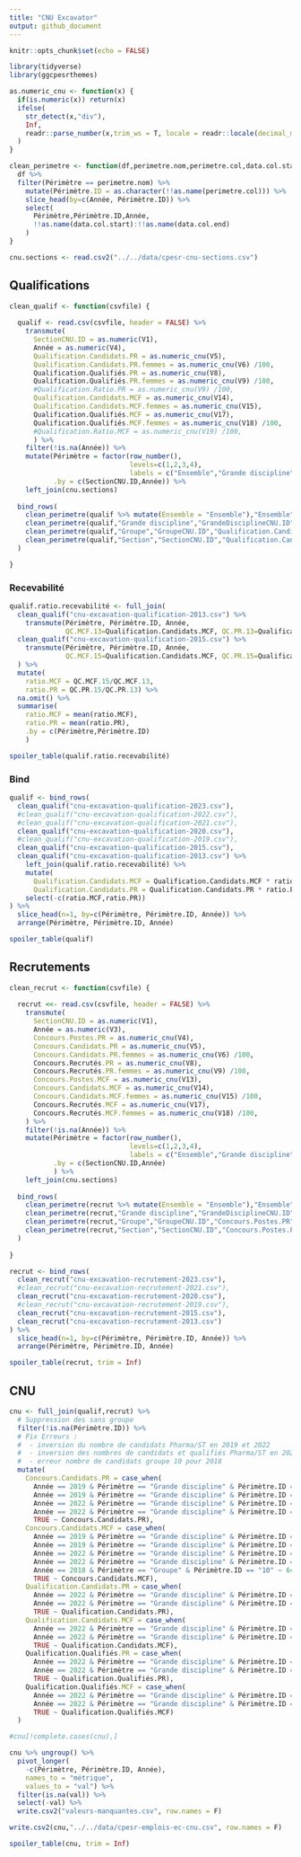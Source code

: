 ```yaml
---
title: "CNU Excavator"
output: github_document
---
```


```r
knitr::opts_chunk$set(echo = FALSE)

library(tidyverse)
library(ggcpesrthemes)

as.numeric_cnu <- function(x) {
  if(is.numeric(x)) return(x)
  ifelse(
    str_detect(x,"div"),
    Inf,
    readr::parse_number(x,trim_ws = T, locale = readr::locale(decimal_mark = ",", grouping_mark = " "))
  )
}

clean_perimetre <- function(df,perimetre.nom,perimetre.col,data.col.start,data.col.end) {
  df %>%
  filter(Périmètre == perimetre.nom) %>%
    mutate(Périmètre.ID = as.character(!!as.name(perimetre.col))) %>%
    slice_head(by=c(Année, Périmètre.ID)) %>% 
    select(
      Périmètre,Périmètre.ID,Année,
      !!as.name(data.col.start):!!as.name(data.col.end)
    )
}

cnu.sections <- read.csv2("../../data/cpesr-cnu-sections.csv")
```

## Qualifications 

```r
clean_qualif <- function(csvfile) {
  
  qualif <- read.csv(csvfile, header = FALSE) %>%
    transmute(
      SectionCNU.ID = as.numeric(V1),
      Année = as.numeric(V4),
      Qualification.Candidats.PR = as.numeric_cnu(V5),
      Qualification.Candidats.PR.femmes = as.numeric_cnu(V6) /100,
      Qualification.Qualifiés.PR = as.numeric_cnu(V8),
      Qualification.Qualifiés.PR.femmes = as.numeric_cnu(V9) /100,
      #Qualification.Ratio.PR = as.numeric_cnu(V9) /100,
      Qualification.Candidats.MCF = as.numeric_cnu(V14),
      Qualification.Candidats.MCF.femmes = as.numeric_cnu(V15),
      Qualification.Qualifiés.MCF = as.numeric_cnu(V17),
      Qualification.Qualifiés.MCF.femmes = as.numeric_cnu(V18) /100,
      #Qualification.Ratio.MCF = as.numeric_cnu(V19) /100,
      ) %>%
    filter(!is.na(Année)) %>%
    mutate(Périmètre = factor(row_number(), 
                              levels=c(1,2,3,4), 
                              labels = c("Ensemble","Grande discipline","Groupe","Section")),
           .by = c(SectionCNU.ID,Année)) %>%
    left_join(cnu.sections) 
  
  bind_rows(  
    clean_perimetre(qualif %>% mutate(Ensemble = "Ensemble"),"Ensemble","Ensemble","Qualification.Candidats.PR","Qualification.Qualifiés.MCF.femmes"),
    clean_perimetre(qualif,"Grande discipline","GrandeDisciplineCNU.ID","Qualification.Candidats.PR","Qualification.Qualifiés.MCF.femmes"),
    clean_perimetre(qualif,"Groupe","GroupeCNU.ID","Qualification.Candidats.PR","Qualification.Qualifiés.MCF.femmes"),
    clean_perimetre(qualif,"Section","SectionCNU.ID","Qualification.Candidats.PR","Qualification.Qualifiés.MCF.femmes")
  )

}
```

### Recevabilité

```r
qualif.ratio.recevabilité <- full_join(
  clean_qualif("cnu-excavation-qualification-2013.csv") %>%
    transmute(Périmètre, Périmètre.ID, Année,
              QC.MCF.13=Qualification.Candidats.MCF, QC.PR.13=Qualification.Candidats.PR),
  clean_qualif("cnu-excavation-qualification-2015.csv") %>%
    transmute(Périmètre, Périmètre.ID, Année,
              QC.MCF.15=Qualification.Candidats.MCF, QC.PR.15=Qualification.Candidats.PR) 
  ) %>%
  mutate(
    ratio.MCF = QC.MCF.15/QC.MCF.13,
    ratio.PR = QC.PR.15/QC.PR.13) %>%
  na.omit() %>%
  summarise(
    ratio.MCF = mean(ratio.MCF),
    ratio.PR = mean(ratio.PR),
    .by = c(Périmètre,Périmètre.ID)
    )

spoiler_table(qualif.ratio.recevabilité)
```

### Bind

```r
qualif <- bind_rows(
  clean_qualif("cnu-excavation-qualification-2023.csv"),
  #clean_qualif("cnu-excavation-qualification-2022.csv"),
  #clean_qualif("cnu-excavation-qualification-2021.csv"),
  clean_qualif("cnu-excavation-qualification-2020.csv"),
  #clean_qualif("cnu-excavation-qualification-2019.csv"),
  clean_qualif("cnu-excavation-qualification-2015.csv"),
  clean_qualif("cnu-excavation-qualification-2013.csv") %>%
    left_join(qualif.ratio.recevabilité) %>%
    mutate(
      Qualification.Candidats.MCF = Qualification.Candidats.MCF * ratio.MCF,
      Qualification.Candidats.PR = Qualification.Candidats.PR * ratio.PR) %>%
    select(-c(ratio.MCF,ratio.PR))
) %>% 
  slice_head(n=1, by=c(Périmètre, Périmètre.ID, Année)) %>%
  arrange(Périmètre, Périmètre.ID, Année)

spoiler_table(qualif)
```


## Recrutements

```r
clean_recrut <- function(csvfile) {
  
  recrut <<- read.csv(csvfile, header = FALSE) %>%
    transmute(
      SectionCNU.ID = as.numeric(V1),
      Année = as.numeric(V3),
      Concours.Postes.PR = as.numeric_cnu(V4),
      Concours.Candidats.PR = as.numeric_cnu(V5),
      Concours.Candidats.PR.femmes = as.numeric_cnu(V6) /100,
      Concours.Recrutés.PR = as.numeric_cnu(V8),
      Concours.Recrutés.PR.femmes = as.numeric_cnu(V9) /100,
      Concours.Postes.MCF = as.numeric_cnu(V13),
      Concours.Candidats.MCF = as.numeric_cnu(V14),
      Concours.Candidats.MCF.femmes = as.numeric_cnu(V15) /100,
      Concours.Recrutés.MCF = as.numeric_cnu(V17),
      Concours.Recrutés.MCF.femmes = as.numeric_cnu(V18) /100,
    ) %>%
    filter(!is.na(Année)) %>%
    mutate(Périmètre = factor(row_number(), 
                              levels=c(1,2,3,4), 
                              labels = c("Ensemble","Grande discipline","Groupe","Section")),
           .by = c(SectionCNU.ID,Année)
           ) %>%
    left_join(cnu.sections)
  
  bind_rows(  
    clean_perimetre(recrut %>% mutate(Ensemble = "Ensemble"),"Ensemble","Ensemble","Concours.Postes.PR","Concours.Recrutés.MCF.femmes"),
    clean_perimetre(recrut,"Grande discipline","GrandeDisciplineCNU.ID","Concours.Postes.PR","Concours.Recrutés.MCF.femmes"),
    clean_perimetre(recrut,"Groupe","GroupeCNU.ID","Concours.Postes.PR","Concours.Recrutés.MCF.femmes"),
    clean_perimetre(recrut,"Section","SectionCNU.ID","Concours.Postes.PR","Concours.Recrutés.MCF.femmes")
  )
  
}
```

```r
recrut <- bind_rows(
  clean_recrut("cnu-excavation-recrutement-2023.csv"),
  #clean_recrut("cnu-excavation-recrutement-2021.csv"),
  clean_recrut("cnu-excavation-recrutement-2020.csv"),
  #clean_recrut("cnu-excavation-recrutement-2019.csv"),
  clean_recrut("cnu-excavation-recrutement-2015.csv"),
  clean_recrut("cnu-excavation-recrutement-2013.csv")
) %>% 
  slice_head(n=1, by=c(Périmètre, Périmètre.ID, Année)) %>%
  arrange(Périmètre, Périmètre.ID, Année) 

spoiler_table(recrut, trim = Inf)
```


## CNU

```r
cnu <- full_join(qualif,recrut) %>%
  # Suppression des sans groupe
  filter(!is.na(Périmètre.ID)) %>% 
  # Fix Erreurs : 
  #  - inversion du nombre de candidats Pharma/ST en 2019 et 2022
  #  - inversion des nombres de candidats et qualifiés Pharma/ST en 2022 
  #  - erreur nombre de candidats groupe 10 pour 2018
  mutate(
    Concours.Candidats.PR = case_when(
      Année == 2019 & Périmètre == "Grande discipline" & Périmètre.ID == "ST" ~ 942,
      Année == 2019 & Périmètre == "Grande discipline" & Périmètre.ID == "Pharma" ~ 29,
      Année == 2022 & Périmètre == "Grande discipline" & Périmètre.ID == "ST" ~ 937,
      Année == 2022 & Périmètre == "Grande discipline" & Périmètre.ID == "Pharma" ~ 29,
      TRUE ~ Concours.Candidats.PR),
    Concours.Candidats.MCF = case_when(
      Année == 2019 & Périmètre == "Grande discipline" & Périmètre.ID == "ST" ~ 2719,
      Année == 2019 & Périmètre == "Grande discipline" & Périmètre.ID == "Pharma" ~ 209,
      Année == 2022 & Périmètre == "Grande discipline" & Périmètre.ID == "ST" ~ 2905,
      Année == 2022 & Périmètre == "Grande discipline" & Périmètre.ID == "Pharma" ~ 224,
      Année == 2018 & Périmètre == "Groupe" & Périmètre.ID == "10" ~ 645,
      TRUE ~ Concours.Candidats.MCF),
    Qualification.Candidats.PR = case_when(
      Année == 2022 & Périmètre == "Grande discipline" & Périmètre.ID == "ST" ~ 231,
      Année == 2022 & Périmètre == "Grande discipline" & Périmètre.ID == "Pharma" ~ 15,
      TRUE ~ Qualification.Candidats.PR),
    Qualification.Candidats.MCF = case_when(
      Année == 2022 & Périmètre == "Grande discipline" & Périmètre.ID == "ST" ~ 3374,
      Année == 2022 & Périmètre == "Grande discipline" & Périmètre.ID == "Pharma" ~ 231,
      TRUE ~ Qualification.Candidats.MCF),
    Qualification.Qualifiés.PR = case_when(
      Année == 2022 & Périmètre == "Grande discipline" & Périmètre.ID == "ST" ~ 180,
      Année == 2022 & Périmètre == "Grande discipline" & Périmètre.ID == "Pharma" ~ 4,
      TRUE ~ Qualification.Qualifiés.PR),
    Qualification.Qualifiés.MCF = case_when(
      Année == 2022 & Périmètre == "Grande discipline" & Périmètre.ID == "ST" ~ 2655,
      Année == 2022 & Périmètre == "Grande discipline" & Périmètre.ID == "Pharma" ~ 167,
      TRUE ~ Qualification.Qualifiés.MCF)
  )

#cnu[!complete.cases(cnu),]

cnu %>% ungroup() %>% 
  pivot_longer(
    -c(Périmètre, Périmètre.ID, Année), 
    names_to = "métrique",
    values_to = "val") %>%
  filter(is.na(val)) %>%
  select(-val) %>%
  write.csv2("valeurs-manquantes.csv", row.names = F)

write.csv2(cnu,"../../data/cpesr-emplois-ec-cnu.csv", row.names = F)

spoiler_table(cnu, trim = Inf)
```



